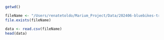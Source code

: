 ```r
getwd()
```


```r
fileName <- "/Users/renatetoldo/Marium_Project/Data/202406-bluebikes-tripdata.csv"
file.exists(fileName)

data <- read.csv(fileName)
head(data)
```

